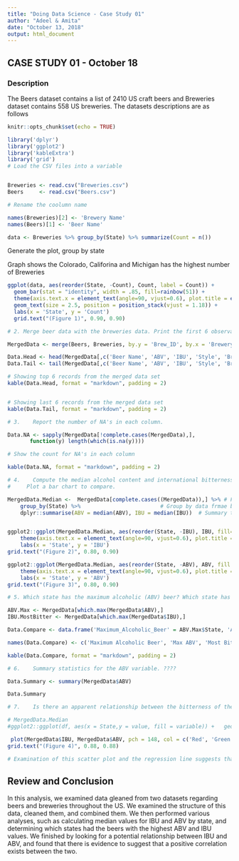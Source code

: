 ---
title: "Doing Data Science - Case Study 01"
author: "Adeel & Amita"
date: "October 13, 2018"
output: html_document
---

## CASE STUDY 01 - October 18

### Description

The Beers dataset contains a list of 2410 US craft beers and Breweries dataset contains 558 US breweries. The datasets descriptions are as follows

```{r setup, include=FALSE}

knitr::opts_chunk$set(echo = TRUE)

```

```{r , include=FALSE}

library('dplyr')
library('ggplot2')
library('kableExtra')
library('grid')
# Load the CSV files into a variable


Breweries <- read.csv("Breweries.csv")
Beers     <- read.csv("Beers.csv")

# Rename the coolumn name

names(Breweries)[2] <- 'Brewery Name'
names(Beers)[1] <- 'Beer Name'

data <- Breweries %>% group_by(State) %>% summarize(Count = n())


```

Generate the plot, group by state

Graph shows the Colorado, Califorina and Michigan has the highest number of Breweries

```{r}
 

ggplot(data, aes(reorder(State, -Count), Count, label = Count)) + 
  geom_bar(stat = "identity", width = .85, fill=rainbow(51)) +
  theme(axis.text.x = element_text(angle=90, vjust=0.6), plot.title = element_text(hjust = 0.5))+
  geom_text(size = 2.5, position = position_stack(vjust = 1.18)) + 
  labs(x = 'State', y = 'Count') 
  grid.text("(Figure 1)", 0.90, 0.90)


```


```{r, include=FALSE}

# 2. Merge beer data with the breweries data. Print the first 6 observations and the last six observations to check the merged file.

MergedData <- merge(Beers, Breweries, by.y = 'Brew_ID', by.x = 'Brewery_id')

Data.Head <- head(MergedData[,c('Beer Name', 'ABV', 'IBU', 'Style', 'Brewery Name', 'City', 'State')])
Data.Tail <- tail(MergedData[,c('Beer Name', 'ABV', 'IBU', 'Style', 'Brewery Name', 'City', 'State')])


```

```{r}

# Showing top 6 records from the merged data set
kable(Data.Head, format = "markdown", padding = 2)


# Showing last 6 records from the merged data set
kable(Data.Tail, format = "markdown", padding = 2)


```


```{r}

# 3.	Report the number of NA's in each column.

Data.NA <- sapply(MergedData[!complete.cases(MergedData),],
       function(y) length(which(is.na(y))))

```

```{r}
# Show the count for NA's in each column

kable(Data.NA, format = "markdown", padding = 2)

```


```{r}

# 4.	Compute the median alcohol content and international bitterness unit for each state. 
#     Plot a bar chart to compare.

MergedData.Median <-  MergedData[complete.cases((MergedData)),] %>% # Find all the data  without NA's in it.
    group_by(State) %>%                         # Group by data frmae by state
    dplyr::summarise(ABV = median(ABV), IBU = median(IBU))  # Summary that data to find out median for ABV and IBU


ggplot2::ggplot(MergedData.Median, aes(reorder(State, -IBU), IBU, fill=IBU)) + geom_bar(stat = "identity") + 
    theme(axis.text.x = element_text(angle=90, vjust=0.6), plot.title = element_text(hjust = 0.5)) +
    labs(x = 'State', y = 'IBU') 
grid.text("(Figure 2)", 0.80, 0.90)

ggplot2::ggplot(MergedData.Median, aes(reorder(State, -ABV), ABV, fill = ABV)) + geom_bar(stat = "identity") + 
    theme(axis.text.x = element_text(angle=90, vjust=0.6), plot.title = element_text(hjust = 0.5)) + 
    labs(x = 'State', y = 'ABV') 
grid.text("(Figure 3)", 0.80, 0.90)

```

```{r, include = FALSE}

# 5. Which state has the maximum alcoholic (ABV) beer? Which state has the most bitter (IBU) beer?

ABV.Max <- MergedData[which.max(MergedData$ABV),]
IBU.MostBitter <- MergedData[which.max(MergedData$IBU),]

Data.Compare <- data.frame('Maximum_Alcoholic_Beer' = ABV.Max$State, 'ABV Max' = ABV.Max$ABV, 'Most_Bitter_State' = IBU.MostBitter$State, 'IBU Most' = IBU.MostBitter$IBU)

names(Data.Compare) <- c('Maximum Alcoholic Beer', 'Max ABV', 'Most Bitter State', 'Most IBU')

```

```{r}

kable(Data.Compare, format = "markdown", padding = 2)

```

```{r, include=FALSE}

# 6.	Summary statistics for the ABV variable. ????

Data.Summary <- summary(MergedData$ABV)

```

```{r}

Data.Summary 


```

```{r}

# 7.	Is there an apparent relationship between the bitterness of the beer and its alcoholic content? Draw a scatter plot.

# MergedData.Median
#ggplot2::ggplot(df, aes(x = State,y = value, fill = variable)) +   geom_point(stat = "identity")

 plot(MergedData$IBU, MergedData$ABV, pch = 148, col = c('Red', 'Green'), xlab = "I B U", ylab = "A B V", main = "")
grid.text("(Figure 4)", 0.88, 0.88)

# Examination of this scatter plot and the regression line suggests that there is a positive, linear relationship between `IBU` and `ABV`.


```

## Review and Conclusion

In this analysis, we examined data gleaned from two datasets regarding beers and breweries throughout the US. We examined the structure of this data, cleaned them, and combined them. We then performed various analyses, such as calculating median values for IBU and ABV by state, and determining which states had the beers with the highest ABV and IBU values. We finished by looking for a potential relationship between IBU and ABV, and found that there is evidence to suggest that a positive correlation exists between the two.









